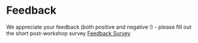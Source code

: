 # Feedback


We appreciate your feedback (both positive and negative !) - please fill out the short post-workshop survey [Feedback Survey](https://docs.google.com/forms/d/e/1FAIpQLSdmWreDIWjVsIR5g22jvcypH8ChFyMJ506HTAIoMIJYzjD-3Q/viewform)